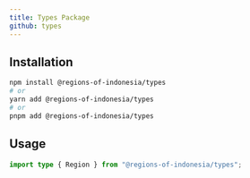 ```yaml
---
title: Types Package
github: types
---
```



<NPMPackageBadges name="types" />

## Installation

```bash
npm install @regions-of-indonesia/types
# or
yarn add @regions-of-indonesia/types
# or
pnpm add @regions-of-indonesia/types
```

## Usage

```typescript
import type { Region } from "@regions-of-indonesia/types";
```
